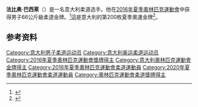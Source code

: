 {{Infobox sportsperson
| name = 法比奥·巴西莱
| native_name = Fabio Basile
| image = Fabio Basile (cropped).jpg
| caption = 2016年
| height         = 1.72 m
| weight         = 66 kg
| medaltemplates =
{{MedalCountry| {{ITA}} }}
{{MedalSport | [[公路自行车赛|公路自行车赛]]}}
{{MedalCompetition|[[奥林匹克运动会|奥林匹克运动会]]}}
{{MedalGold | [[2016年夏季奧林匹克運動會|2016年 里约热内卢]]| [[2016年夏季奧林匹克運動會柔道比賽|66公斤级]]}}
}}

'''法比奥·巴西莱'''（{{bd|1994年|10月7日|||catIdx=B}}）是一名意大利柔道选手。他在[[2016年夏季奧林匹克運動會|2016年夏季奧林匹克運動會]]中获得男子66公斤級柔道金牌。<ref>{{cite web |url=https://www.rio2016.com/en/athlete/fabio-basile |title=Fabio Basile |website=rio2016.com |accessdate=7 August 2016 |archive-date=2016-08-06 |archive-url=https://web.archive.org/web/20160806045922/https://www.rio2016.com/en/athlete/fabio-basile |dead-url=no }}</ref>這是意大利的第200枚夏季奧運金牌<ref>{{cite web|url=http://www.gazzetta.it/Olimpiadi/2016/07-08-2016/olimpiadi-rio-2016-basile-giuffrida-semifinale-160638962487.shtml|title=Olimpiadi Rio 2016, Basile vince l'oro, Giuffrida d'argento tra le donne|publisher=La Gazetta dello Sport|date=2016-08-07|accessdate=2017-12-09|archive-date=2019-12-07|archive-url=https://web.archive.org/web/20191207162312/https://www.gazzetta.it/Olimpiadi/2016/07-08-2016/olimpiadi-rio-2016-basile-giuffrida-semifinale-160638962487.shtml|dead-url=no}}</ref>。

== 参考资料 ==
{{reflist}}

{{DEFAULTSORT: Basile, Fabio}}
[[Category:意大利男子柔道运动员|Category:意大利男子柔道运动员]]
[[Category:意大利奥运柔道运动员|Category:意大利奥运柔道运动员]]
[[Category:2016年夏季奧林匹克運動會獎牌得主|Category:2016年夏季奧林匹克運動會獎牌得主]]
[[Category:意大利奧林匹克運動會金牌得主|Category:意大利奧林匹克運動會金牌得主]]
[[Category:2016年夏季奧林匹克運動會柔道運動員|Category:2016年夏季奧林匹克運動會柔道運動員]]
[[Category:2020年夏季奧林匹克運動會柔道運動員|Category:2020年夏季奧林匹克運動會柔道運動員]]
[[Category:奧林匹克運動會柔道獎牌得主|Category:奧林匹克運動會柔道獎牌得主]]